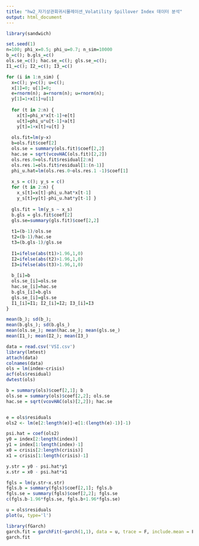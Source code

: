---
title: "hw2_자기상관회귀시뮬레이션_Volatility Spillover Index 데이터 분석"
output: html_document
---


```{r}
library(sandwich)

set.seed(1)
n=100; phi_x=0.5; phi_u=0.7; n_sim=10000
b_=c(); b.gls_=c()
ols.se_=c(); hac.se_=c(); gls.se_=c(); 
I1_=c(); I2_=c(); I3_=c()

for (i in 1:n_sim) {
  x=c(); y=c(); u=c(); 
  x[1]=0; u[1]=0;
  e=rnorm(n); a=rnorm(n); u=rnorm(n);
  y[1]=1+x[1]+u[1]
  
  for (t in 2:n) {
    x[t]=phi_x*x[t-1]+e[t]
    u[t]=phi_u*u[t-1]+a[t]
    y[t]=1+x[t]+u[t] }
  
  ols.fit=lm(y~x)
  b=ols.fit$coef[2]
  ols.se = summary(ols.fit)$coef[2,2] 
  hac.se = sqrt(vcovHAC(ols.fit)[2,2])
  ols.res.0=ols.fit$residual[2:n] 
  ols.res.1=ols.fit$residual[1:(n-1)]
  phi_u.hat=lm(ols.res.0~ols.res.1 -1)$coef[1]
  
  x_s = c(); y_s = c()
  for (t in 2:n) {
    x_s[t]=x[t]-phi_u.hat*x[t-1]
    y_s[t]=y[t]-phi_u.hat*y[t-1] }
  
  gls.fit = lm(y_s ~ x_s)
  b.gls = gls.fit$coef[2]
  gls.se=summary(gls.fit)$coef[2,2] 
  
  t1=(b-1)/ols.se
  t2=(b-1)/hac.se
  t3=(b.gls-1)/gls.se
  
  I1=ifelse(abs(t1)>1.96,1,0)
  I2=ifelse(abs(t2)>1.96,1,0)
  I3=ifelse(abs(t3)>1.96,1,0)
  
  b_[i]=b
  ols.se_[i]=ols.se
  hac.se_[i]=hac.se
  b.gls_[i]=b.gls
  gls.se_[i]=gls.se
  I1_[i]=I1; I2_[i]=I2; I3_[i]=I3
}

mean(b_); sd(b_); 
mean(b.gls_); sd(b.gls_)
mean(ols.se_); mean(hac.se_); mean(gls.se_)
mean(I1_); mean(I2_); mean(I3_)
```

```{r}
data = read.csv('VSI.csv')
library(lmtest)
attach(data)
colnames(data)
ols = lm(index~crisis)
acf(ols$residual)
dwtest(ols)

b = summary(ols)$coef[2,1]; b
ols.se = summary(ols)$coef[2,2]; ols.se
hac.se = sqrt(vcovHAC(ols)[2,2]); hac.se


e = ols$residuals
ols2 <- lm(e[2:length(e)]~e[1:(length(e)-1)]-1)

psi.hat = coef(ols2)
y0 = index[2:length(index)]
y1 = index[1:length(index)-1]
x0 = crisis[2:length(crisis)]
x1 = crisis[1:length(crisis)-1]

y.str = y0 - psi.hat*y1
x.str = x0 - psi.hat*x1

fgls = lm(y.str~x.str)
fgls.b = summary(fgls)$coef[2,1]; fgls.b
fgls.se = summary(fgls)$coef[2,2]; fgls.se
c(fgls.b-1.96*fgls.se, fgls.b+1.96*fgls.se)

u = ols$residuals
plot(u, type='l')

library(fGarch)
garch.fit = garchFit(~garch(1,1), data = u, trace = F, include.mean = F)
garch.fit
```

